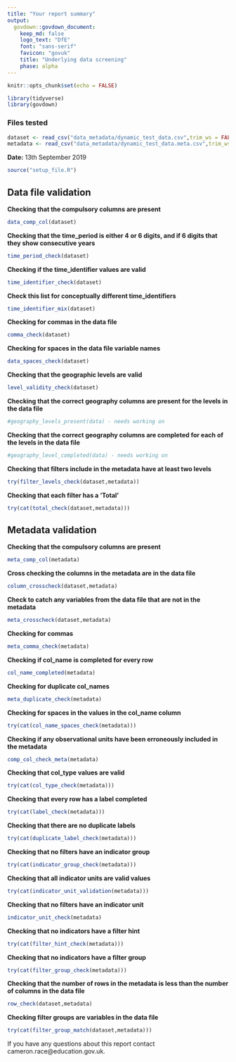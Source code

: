 ```yaml
---
title: "Your report summary"
output:
  govdown::govdown_document:
    keep_md: false
    logo_text: "DfE"
    font: "sans-serif"
    favicon: "govuk"
    title: "Underlying data screening"
    phase: alpha
---
```

```r
knitr::opts_chunk$set(echo = FALSE)
```
```r
library(tidyverse)
library(govdown)
```

### **Files tested**
```r
dataset <- read_csv("data_metadata/dynamic_test_data.csv",trim_ws = FALSE)
metadata <- read_csv("data_metadata/dynamic_test_data.meta.csv",trim_ws = FALSE)
```

**Date:**
 13th September 2019

```r
source("setup_file.R")
```
:::{.accordion}

## Data file validation
 **Checking that the compulsory columns are present**
```r
data_comp_col(dataset)
```

 **Checking that the time_period is either 4 or 6 digits, and if 6 digits that they show  consecutive years**
```r
time_period_check(dataset)
```

 **Checking if the time_identifier values are valid**
```r
time_identifier_check(dataset)
```

 **Check this list for conceptually different time_identifiers**
```r
time_identifier_mix(dataset)
```

 **Checking for commas in the data file**
```r
comma_check(dataset)
```

 **Checking for spaces in the data file variable names**
```r
data_spaces_check(dataset)
```

 **Checking that the geographic levels are valid**
```r
level_validity_check(dataset)
```

 **Checking that the correct geography columns are present for the levels in the data file**
```r
#geography_levels_present(data) - needs working on
```

 **Checking that the correct geography columns are completed for each of the levels in the data file**
```r
#geography_level_completed(data) - needs working on
```

 **Checking that filters include in the metadata have at least two levels**
```r
try(filter_levels_check(dataset,metadata))
```

 **Checking that each filter has a 'Total'**
```r
try(cat(total_check(dataset,metadata)))
```

## Metadata validation

 **Checking that the compulsory columns are present**
```r
meta_comp_col(metadata)
```

 **Cross checking the columns in the metadata are in the data file**
```r
column_crosscheck(dataset,metadata)
```

 **Check to catch any variables from the data file that are not in the metadata**
```r
meta_crosscheck(dataset,metadata)
```

 **Checking for commas**
```r
meta_comma_check(metadata)
```

 **Checking if col_name is completed for every row**
```r
col_name_completed(metadata)
```

 **Checking for duplicate col_names**
```r
meta_duplicate_check(metadata)
```

 **Checking for spaces in the values in the col_name column**
```r
try(cat(col_name_spaces_check(metadata)))
```

 **Checking if any observational units have been erroneously included in the metadata**
```r
comp_col_check_meta(metadata)
```

 **Checking that col_type values are valid**
```r
try(cat(col_type_check(metadata)))
```

 **Checking that every row has a label completed**
```r
try(cat(label_check(metadata)))
```
 
 **Checking that there are no duplicate labels**
```r
try(cat(duplicate_label_check(metadata)))
```

 **Checking that no filters have an indicator group**
```r
try(cat(indicator_group_check(metadata)))
```

 **Checking that all indicator units are valid values**
```r
try(cat(indicator_unit_validation(metadata)))
```

 **Checking that no filters have an indicator unit**
```r
indicator_unit_check(metadata)
```

 **Checking that no indicators have a filter hint**
```r
try(cat(filter_hint_check(metadata)))
```

 **Checking that no indicators have a filter group**
```r
try(cat(filter_group_check(metadata)))
```

 **Checking that the number of rows in the metadata is less than the number of columns in the data file**
```r
row_check(dataset,metadata)
```

 **Checking filter groups are variables in the data file**
```r
try(cat(filter_group_match(dataset,metadata)))
```


:::

:::{.details summary="Further information"}
:::{.warning}
 If you have any questions about this report contact cameron.race@education.gov.uk.
:::
:::